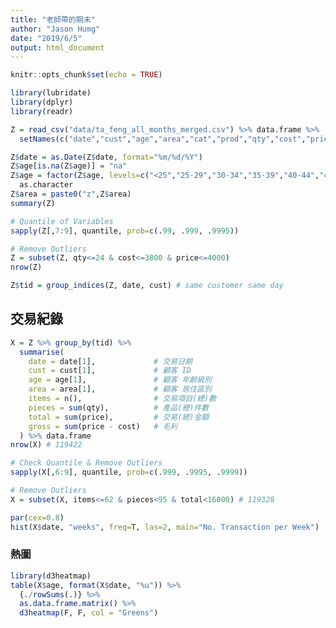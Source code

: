 ```yaml
---
title: "老師帶的期末"
author: "Jason Humg"
date: "2019/6/5"
output: html_document
---
```


```r
knitr::opts_chunk$set(echo = TRUE)
```

```r
library(lubridate)
library(dplyr)
library(readr)
```


```r
Z = read_csv("data/ta_feng_all_months_merged.csv") %>% data.frame %>% 
  setNames(c("date","cust","age","area","cat","prod","qty","cost","price"))
```

```r
Z$date = as.Date(Z$date, format="%m/%d/%Y")
Z$age[is.na(Z$age)] = "na"
Z$age = factor(Z$age, levels=c("<25","25-29","30-34","35-39","40-44","45-49","50-54","55-59","60-64",">65","na"), labels=c("a20","a25","a30","a35","a40","a45","a50","a55","a60","a65","na")) %>% 
  as.character
Z$area = paste0("z",Z$area)
summary(Z)
```

```r
# Quantile of Variables
sapply(Z[,7:9], quantile, prob=c(.99, .999, .9995))
```


```r
# Remove Outliers
Z = subset(Z, qty<=24 & cost<=3800 & price<=4000) 
nrow(Z)  
```

```r
Z$tid = group_indices(Z, date, cust) # same customer same day
```


## 交易紀錄

```r
X = Z %>% group_by(tid) %>% 
  summarise(
    date = date[1],             # 交易日期  
    cust = cust[1],             # 顧客 ID
    age = age[1],               # 顧客 年齡級別
    area = area[1],             # 顧客 居住區別
    items = n(),                # 交易項目(總)數
    pieces = sum(qty),          # 產品(總)件數
    total = sum(price),         # 交易(總)金額
    gross = sum(price - cost)   # 毛利
  ) %>% data.frame
nrow(X) # 119422  
```
```r
# Check Quantile & Remove Outliers
sapply(X[,6:9], quantile, prob=c(.999, .9995, .9999))
```


```r
# Remove Outliers
X = subset(X, items<=62 & pieces<95 & total<16000) # 119328
```

```r
par(cex=0.8)
hist(X$date, "weeks", freq=T, las=2, main="No. Transaction per Week")
```

### 熱圖
```r
library(d3heatmap)
table(X$age, format(X$date, "%u")) %>% 
  {./rowSums(.)} %>% 
  as.data.frame.matrix() %>% 
  d3heatmap(F, F, col = "Greens")
```

